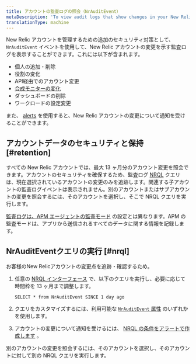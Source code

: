 ```yaml
---
title: アカウントの監査ログの照会（NrAuditEvent）
metaDescription: 'To view audit logs that show changes in your New Relic account for a selected time frame, query the NrAuditLog event.'
translationType: machine
---
```


New Relic アカウントを管理するための追加のセキュリティ対策として、 `NrAuditEvent` イベントを使用して、New Relic アカウントの変更を示す監査ログを表示することができます。これには以下が含まれます。

* 個人の追加・削除
* 役割の変化
* API経由でのアカウント変更
* [合成モニターの変化](/docs/synthetics/new-relic-synthetics/administration/audit-synthetics-account-changes)
* ダッシュボードの削除
* ワークロードの設定変更

また、 [alerts](/docs/alerts/new-relic-alerts/getting-started/alerting-new-relic) を使用すると、New Relic アカウントの変更について通知を受けることができます。

## アカウントデータのセキュリティと保持 [#retention]

すべての New Relic アカウントでは、最大 13 ヶ月分のアカウント変更を照会できます。アカウントのセキュリティを確保するため、監査ログ [NRQL](/docs/insights/nrql-new-relic-query-language/using-nrql/introduction-nrql) クエリは、現在選択されているアカウントの変更のみを追跡します。関連する子アカウントの監査ログイベントは表示されません。別のアカウントまたはサブアカウントの変更を照会するには、そのアカウントを選択し、そこで NRQL クエリを実行します。

[監査ログは、APM エージェントの監査モード](/docs/agents/manage-apm-agents/configuration/log-audit-all-data-your-new-relic-agent-transmits) の設定とは異なります。APM の監査モードは、アプリから送信されるすべてのデータに関する情報を記録します。

## NrAuditEventクエリの実行 [#nrql]

お客様のNew Relicアカウントの変更点を追跡・確認するため。

1. 任意の [NRQL インターフェース](/docs/query-data/nrql-new-relic-query-language/getting-started/introduction-nrql#where) で、以下のクエリを実行し、必要に応じて時間枠を 13 ヶ月まで調整します。

   ```
   SELECT * from NrAuditEvent SINCE 1 day ago
   ```

2. クエリをカスタマイズするには、利用可能な [`NrAuditEvent` 属性](/attribute-dictionary/?event=NrAuditEvent) のいずれかを使用します。

3. アカウントの変更について通知を受けるには、 [NRQL の条件をアラートで作成します](/docs/alerts/new-relic-alerts/defining-conditions/create-alert-conditions-nrql-queries) 。

別のアカウントの変更を照会するには、そのアカウントを選択し、そのアカウントに対して別の NRQL クエリを実行します。